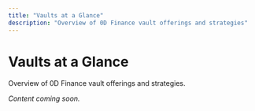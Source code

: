 ```yaml
---
title: "Vaults at a Glance"
description: "Overview of 0D Finance vault offerings and strategies"
---
```


# Vaults at a Glance

Overview of 0D Finance vault offerings and strategies.

*Content coming soon.*